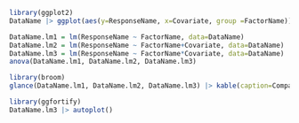 ```r
library(ggplot2)
DataName |> ggplot(aes(y=ResponseName, x=Covariate, group =FactorName)) + geom.point() + geom_smooth(method="lm")
```

```r
DataName.lm1 = lm(ResponseName ~ FactorName, data=DataName)
DataName.lm2 = lm(ResponseName ~ FactorName+Covariate, data=DataName)
DataName.lm3 = lm(ResponseName ~ FactorName*Covariate, data=DataName)
anova(DataName.lm1, DataName.lm2, DataName.lm3)
```


```r
library(broom)
glance(DataName.lm1, DataName.lm2, DataName.lm3) |> kable(caption=Comparison of three models relating to ANCOVA of ResponseName using FactorName for groups and the covariate Covariate.")
```


```r
library(ggfortify)
DataName.lm3 |> autoplot()
```
